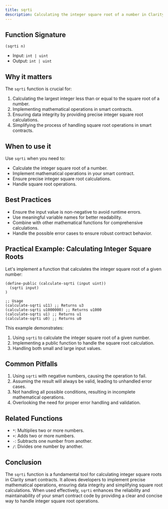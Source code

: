 ```yaml
---
title: sqrti
description: Calculating the integer square root of a number in Clarity smart contracts.
---
```


## Function Signature

```clarity
(sqrti n)
```

- Input: `int | uint`
- Output: `int | uint`

## Why it matters

The `sqrti` function is crucial for:

1. Calculating the largest integer less than or equal to the square root of a number.
2. Implementing mathematical operations in smart contracts.
3. Ensuring data integrity by providing precise integer square root calculations.
4. Simplifying the process of handling square root operations in smart contracts.

## When to use it

Use `sqrti` when you need to:

- Calculate the integer square root of a number.
- Implement mathematical operations in your smart contract.
- Ensure precise integer square root calculations.
- Handle square root operations.

## Best Practices

- Ensure the input value is non-negative to avoid runtime errors.
- Use meaningful variable names for better readability.
- Combine with other mathematical functions for comprehensive calculations.
- Handle the possible error cases to ensure robust contract behavior.

## Practical Example: Calculating Integer Square Roots

Let's implement a function that calculates the integer square root of a given number:

```clarity
(define-public (calculate-sqrti (input uint))
  (sqrti input)
)

;; Usage
(calculate-sqrti u11) ;; Returns u3
(calculate-sqrti u1000000) ;; Returns u1000
(calculate-sqrti u1) ;; Returns u1
(calculate-sqrti u0) ;; Returns u0
```

This example demonstrates:
1. Using `sqrti` to calculate the integer square root of a given number.
2. Implementing a public function to handle the square root calculation.
3. Handling both small and large input values.

## Common Pitfalls

1. Using `sqrti` with negative numbers, causing the operation to fail.
2. Assuming the result will always be valid, leading to unhandled error cases.
3. Not handling all possible conditions, resulting in incomplete mathematical operations.
4. Overlooking the need for proper error handling and validation.

## Related Functions

- `*`: Multiplies two or more numbers.
- `+`: Adds two or more numbers.
- `-`: Subtracts one number from another.
- `/`: Divides one number by another.

## Conclusion

The `sqrti` function is a fundamental tool for calculating integer square roots in Clarity smart contracts. It allows developers to implement precise mathematical operations, ensuring data integrity and simplifying square root calculations. When used effectively, `sqrti` enhances the reliability and maintainability of your smart contract code by providing a clear and concise way to handle integer square root operations.
